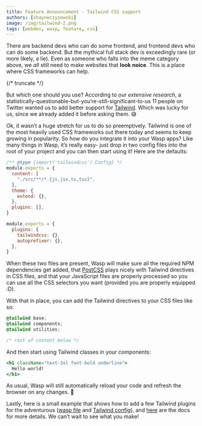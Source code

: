 ```yaml
---
title: Feature Announcement - Tailwind CSS support
authors: [shayneczyzewski]
image: /img/tailwind-2.png
tags: [webdev, wasp, feature, css]
---
```



<ImgWithCaption
  source="img/tailwind-1.png"
  alt="Full stack devs"
  width="400px"
/>

<WaspIntro />

<InBlogCta />

There are backend devs who can do some frontend, and frontend devs who can do some backend. But the mythical full stack dev is exceedingly rare (or more likely, a lie). Even as someone who falls into the meme category above, we _all_ still need to make websites that **look noice**. This is a place where CSS frameworks can help.

{/* truncate */}

But which one should you use? According to our _extensive research_, a statistically-questionable-but-you’re-still-significant-to-us 11 people on Twitter wanted us to add better support for [Tailwind](https://tailwindcss.com/). Which was lucky for us, since we already added it before asking them. 😅

<ImgWithCaption
  source="img/tailwind-2.png"
  alt="Twitter voting"
  width="400px"
/>

Ok, it wasn’t a huge stretch for us to do so preemptively. Tailwind is one of the most heavily used CSS frameworks out there today and seems to keep growing in popularity. So how do you integrate it into your Wasp apps? Like many things in Wasp, it’s really easy- just drop in two config files into the root of your project and you can then start using it! Here are the defaults:

```jsx title="./tailwind.config.cjs"
/** @type {import('tailwindcss').Config} */
module.exports = {
  content: [
    "./src/**/*.{js,jsx,ts,tsx}",
  ],
  theme: {
    extend: {},
  },
  plugins: [],
}
```

```jsx title="./postcss.config.cjs"
module.exports = {
  plugins: {
    tailwindcss: {},
    autoprefixer: {},
  },
}
```

When these two files are present, Wasp will make sure all the required NPM dependencies get added, that [PostCSS](https://postcss.org/) plays nicely with Tailwind directives in CSS files, and that your JavaScript files are properly processed so you can use all the CSS selectors you want (provided you are properly equipped :D).

<ImgWithCaption
  source="img/tailwind-3.png"
  alt="Best monitor"
  width="500px"
/>

With that in place, you can add the Tailwind directives to your CSS files like so:

```css title="./src/client/Main.css"
@tailwind base;
@tailwind components;
@tailwind utilities;

/* rest of content below */
```

And then start using Tailwind classes in your components:

```jsx
<h1 className="text-3xl font-bold underline">
  Hello world!
</h1>
```

As usual, Wasp will still automatically reload your code and refresh the browser on any changes. 🥳

Lastly, here is a small example that shows how to add a few Tailwind plugins for the adventurous ([wasp file](https://github.com/wasp-lang/wasp/blob/main/waspc/examples/todoApp/todoApp.wasp#L8-L9) and [Tailwind config](https://github.com/wasp-lang/wasp/blob/main/waspc/examples/todoApp/tailwind.config.cjs#L10-L11)), and [here](/docs/project/css-frameworks) are the docs for more details. We can’t wait to see what you make!
